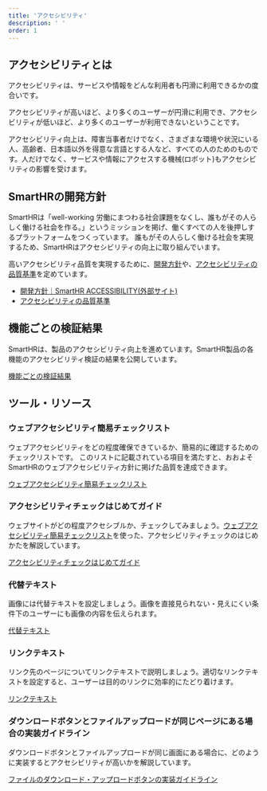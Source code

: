 ```yaml
---
title: 'アクセシビリティ'
description: ' '
order: 1
---
```


## アクセシビリティとは

アクセシビリティは、サービスや情報をどんな利用者も円滑に利用できるかの度合いです。

アクセシビリティが高いほど、より多くのユーザーが円滑に利用でき、アクセシビリティが低いほど、より多くのユーザーが利用できないということです。

アクセシビリティ向上は、障害当事者だけでなく、さまざまな環境や状況にいる人、高齢者、日本語以外を得意な言語とする人など、すべての人のためのものです。人だけでなく、サービスや情報にアクセスする機械(ロボット)もアクセシビリティの影響を受けます。

## SmartHRの開発方針

SmartHRは「well-working 労働にまつわる社会課題をなくし、誰もがその人らしく働ける社会を作る。」というミッションを掲げ、働くすべての人を後押しするプラットフォームをつくっています。
誰もがその人らしく働ける社会を実現するため、SmartHRはアクセシビリティの向上に取り組んでいます。

高いアクセシビリティ品質を実現するために、[開発方針](https://accessibility.smarthr.co.jp/development/)や、[アクセシビリティの品質基準](https://smarthr.design/products/usability/accessibility/)を定めています。

- [開発方針｜SmartHR ACCESSIBILITY(外部サイト)](https://accessibility.smarthr.co.jp/development/)
- [アクセシビリティの品質基準](https://smarthr.design/products/usability/accessibility/)

## 機能ごとの検証結果
SmartHRは、製品のアクセシビリティ向上を進めています。SmartHR製品の各機能のアクセシビリティ検証の結果を公開しています。

[機能ごとの検証結果](./status/)

## ツール・リソース

### ウェブアクセシビリティ簡易チェックリスト
ウェブアクセシビリティをどの程度確保できているか、簡易的に確認するためのチェックリストです。
このリストに記載されている項目を満たすと、おおよそSmartHRのウェブアクセシビリティ方針に掲げた品質を達成できます。

[ウェブアクセシビリティ簡易チェックリスト](/accessibility/check-list/)

### アクセシビリティチェックはじめてガイド
ウェブサイトがどの程度アクセシブルか、チェックしてみましょう。[ウェブアクセシビリティ簡易チェックリスト](/accessibility/check-list/)を使った、アクセシビリティチェックのはじめかたを解説しています。

[アクセシビリティチェックはじめてガイド](/accessibility/testing/)

### 代替テキスト
画像には代替テキストを設定しましょう。画像を直接見られない・見えにくい条件下のユーザーにも画像の内容を伝えられます。

[代替テキスト](/accessibility/alternative-text/)

### リンクテキスト
リンク先のページについてリンクテキストで説明しましょう。適切なリンクテキストを設定すると、ユーザーは目的のリンクに効率的にたどり着けます。

[リンクテキスト](/accessibility/link-text/)

### ダウンロードボタンとファイルアップロードが同じページにある場合の実装ガイドライン
ダウンロードボタンとファイルアップロードが同じ画面にある場合に、どのように実装するとアクセシビリティが高いかを解説しています。

[ファイルのダウンロード・アップロードボタンの実装ガイドライン](/accessibility/download-and-upload/)
